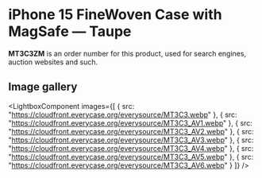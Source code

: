 
# iPhone 15 FineWoven Case with MagSafe — Taupe

<Callout type='info' emoji='👉🏻'>**MT3C3ZM** is an order number for this product, used for search engines, auction websites and such.</Callout>

## Image gallery

<LightboxComponent
    images={[
      {
        src: "https://cloudfront.everycase.org/everysource/MT3C3.webp"
      },
      {
        src: "https://cloudfront.everycase.org/everysource/MT3C3_AV1.webp"
      },
      {
        src: "https://cloudfront.everycase.org/everysource/MT3C3_AV2.webp"
      },
      {
        src: "https://cloudfront.everycase.org/everysource/MT3C3_AV3.webp"
      },
      {
        src: "https://cloudfront.everycase.org/everysource/MT3C3_AV4.webp"
      },
      {
        src: "https://cloudfront.everycase.org/everysource/MT3C3_AV5.webp"
      },
      {
        src: "https://cloudfront.everycase.org/everysource/MT3C3_AV6.webp"
      }
    ]}
  />
